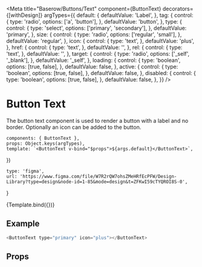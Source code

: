 

<Meta
    title="Baserow/Buttons/Text"
    component={ButtonText}
    decorators={[withDesign]}
    argTypes={{
        default: {
            defaultValue: 'Label',
        },
        tag: {
            control: {
                type: 'radio',
                options: ['a', 'button'],
            },
            defaultValue: 'button',
        },
        type: {
            control: {
                type: 'select',
                options: ['primary', 'secondary'],
            },
            defaultValue: 'primary',
        },
        size: {
            control: {
                type: 'radio',
                options: ['regular', 'small'],
            },
            defaultValue: 'regular',
        },
        icon: {
            control: {
                type: 'text',
            },
            defaultValue: 'plus',
        },
        href: {
            control: {
                type: 'text',
            },
            defaultValue: '',
        },
        rel: {
            control: {
                type: 'text',
            },
            defaultValue: '',
        },
        target: {
            control: {
                type: 'radio',
                options: ['_self', '_blank'],
            },
            defaultValue: '_self',
        },
        loading: {
            control: {
                type: 'boolean',
                options: [true, false],
            },
            defaultValue: false,
        },
        active: {
            control: {
                type: 'boolean',
                options: [true, false],
            },
            defaultValue: false,
        },
        disabled: {
            control: {
                type: 'boolean',
                options: [true, false],
            },
            defaultValue: false,
        },
    }}
/>

# Button Text

The button text component is used to render a button with a label and no border. Optionally an icon can be added to the button.

    components: { ButtonText },
    props: Object.keys(argTypes),
    template: `<ButtonText v-bind="$props">${args.default}</ButtonText>`,
})

    type: 'figma',
    url: 'https://www.figma.com/file/W7R2rQW7ohsZMeHRfEcPFW/Design-Library?type=design&node-id=1-85&mode=design&t=ZFKwI59cTYQROI8S-0',
}

<Canvas>
    <Story
        name="Default"
        args={{ type: 'primary' }}
        parameters={{
            design: config(designConfig),
        }}
    >
        {Template.bind({})}
    </Story>
</Canvas>

## Example

```javascript
<ButtonText type="primary" icon="plus"></ButtonText>
```

## Props

<Props of={ButtonText} />
